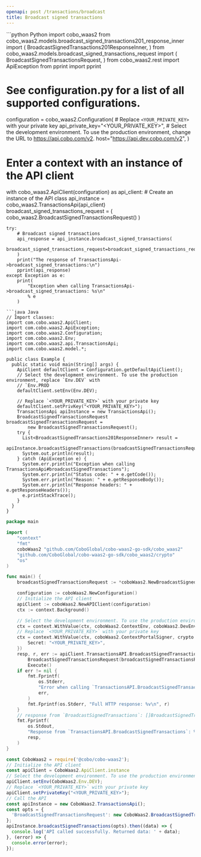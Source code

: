 ```yaml
---
openapi: post /transactions/broadcast
title: Broadcast signed transactions
---
```


<RequestExample>
```python Python
import cobo_waas2
from cobo_waas2.models.broadcast_signed_transactions201_response_inner import (
    BroadcastSignedTransactions201ResponseInner,
)
from cobo_waas2.models.broadcast_signed_transactions_request import (
    BroadcastSignedTransactionsRequest,
)
from cobo_waas2.rest import ApiException
from pprint import pprint

# See configuration.py for a list of all supported configurations.
configuration = cobo_waas2.Configuration(
    # Replace `<YOUR_PRIVATE_KEY>` with your private key
    api_private_key="<YOUR_PRIVATE_KEY>",
    # Select the development environment. To use the production environment, change the URL to https://api.cobo.com/v2.
    host="https://api.dev.cobo.com/v2",
)
# Enter a context with an instance of the API client
with cobo_waas2.ApiClient(configuration) as api_client:
    # Create an instance of the API class
    api_instance = cobo_waas2.TransactionsApi(api_client)
    broadcast_signed_transactions_request = (
        cobo_waas2.BroadcastSignedTransactionsRequest()
    )

    try:
        # Broadcast signed transactions
        api_response = api_instance.broadcast_signed_transactions(
            broadcast_signed_transactions_request=broadcast_signed_transactions_request
        )
        print("The response of TransactionsApi->broadcast_signed_transactions:\n")
        pprint(api_response)
    except Exception as e:
        print(
            "Exception when calling TransactionsApi->broadcast_signed_transactions: %s\n"
            % e
        )

```
```java Java
// Import classes:
import com.cobo.waas2.ApiClient;
import com.cobo.waas2.ApiException;
import com.cobo.waas2.Configuration;
import com.cobo.waas2.Env;
import com.cobo.waas2.api.TransactionsApi;
import com.cobo.waas2.model.*;

public class Example {
  public static void main(String[] args) {
    ApiClient defaultClient = Configuration.getDefaultApiClient();
    // Select the development environment. To use the production environment, replace `Env.DEV` with
    // `Env.PROD
    defaultClient.setEnv(Env.DEV);

    // Replace `<YOUR_PRIVATE_KEY>` with your private key
    defaultClient.setPrivKey("<YOUR_PRIVATE_KEY>");
    TransactionsApi apiInstance = new TransactionsApi();
    BroadcastSignedTransactionsRequest broadcastSignedTransactionsRequest =
        new BroadcastSignedTransactionsRequest();
    try {
      List<BroadcastSignedTransactions201ResponseInner> result =
          apiInstance.broadcastSignedTransactions(broadcastSignedTransactionsRequest);
      System.out.println(result);
    } catch (ApiException e) {
      System.err.println("Exception when calling TransactionsApi#broadcastSignedTransactions");
      System.err.println("Status code: " + e.getCode());
      System.err.println("Reason: " + e.getResponseBody());
      System.err.println("Response headers: " + e.getResponseHeaders());
      e.printStackTrace();
    }
  }
}

```
```go Go
package main

import (
	"context"
	"fmt"
	coboWaas2 "github.com/CoboGlobal/cobo-waas2-go-sdk/cobo_waas2"
	"github.com/CoboGlobal/cobo-waas2-go-sdk/cobo_waas2/crypto"
	"os"
)

func main() {
	broadcastSignedTransactionsRequest := *coboWaas2.NewBroadcastSignedTransactionsRequest()

	configuration := coboWaas2.NewConfiguration()
	// Initialize the API client
	apiClient := coboWaas2.NewAPIClient(configuration)
	ctx := context.Background()

	// Select the development environment. To use the production environment, replace coboWaas2.DevEnv with coboWaas2.ProdEnv
	ctx = context.WithValue(ctx, coboWaas2.ContextEnv, coboWaas2.DevEnv)
	// Replace `<YOUR_PRIVATE_KEY>` with your private key
	ctx = context.WithValue(ctx, coboWaas2.ContextPortalSigner, crypto.Ed25519Signer{
		Secret: "<YOUR_PRIVATE_KEY>",
	})
	resp, r, err := apiClient.TransactionsAPI.BroadcastSignedTransactions(ctx).
		BroadcastSignedTransactionsRequest(broadcastSignedTransactionsRequest).
		Execute()
	if err != nil {
		fmt.Fprintf(
			os.Stderr,
			"Error when calling `TransactionsAPI.BroadcastSignedTransactions``: %v\n",
			err,
		)
		fmt.Fprintf(os.Stderr, "Full HTTP response: %v\n", r)
	}
	// response from `BroadcastSignedTransactions`: []BroadcastSignedTransactions201ResponseInner
	fmt.Fprintf(
		os.Stdout,
		"Response from `TransactionsAPI.BroadcastSignedTransactions`: %v\n",
		resp,
	)
}

```
```javascript JavaScript
const CoboWaas2 = require('@cobo/cobo-waas2');
// Initialize the API client
const apiClient = CoboWaas2.ApiClient.instance
// Select the development environment. To use the production environment, replace `Env.DEV` with `Env.PROD`
apiClient.setEnv(CoboWaas2.Env.DEV);
// Replace `<YOUR_PRIVATE_KEY>` with your private key
apiClient.setPrivateKey("<YOUR_PRIVATE_KEY>");
// Call the API
const apiInstance = new CoboWaas2.TransactionsApi();
const opts = {
  'BroadcastSignedTransactionsRequest': new CoboWaas2.BroadcastSignedTransactionsRequest()
};
apiInstance.broadcastSignedTransactions(opts).then((data) => {
  console.log('API called successfully. Returned data: ' + data);
}, (error) => {
  console.error(error);
});
```
</RequestExample>